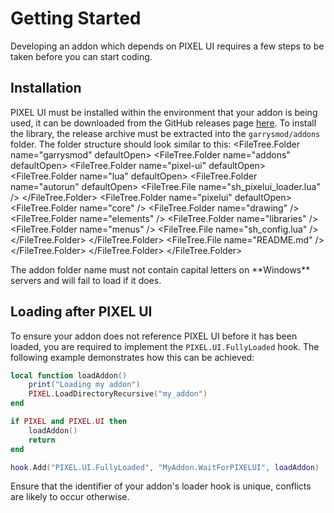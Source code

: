 
# Getting Started
Developing an addon which depends on PIXEL UI requires a few steps to be taken before you can start coding.

## Installation
PIXEL UI must be installed within the environment that your addon is being used, it can be downloaded from the GitHub releases page [here](https://github.com/TomDotBat/pixel-ui/releases/latest).
To install the library, the release archive must be extracted into the `garrysmod/addons` folder. The folder structure should look similar to this:
<FileTree>
	<FileTree.Folder name="garrysmod" defaultOpen>
		<FileTree.Folder name="addons" defaultOpen>
			<FileTree.Folder name="pixel-ui" defaultOpen>
				<FileTree.Folder name="lua" defaultOpen>
					<FileTree.Folder name="autorun" defaultOpen>
						<FileTree.File name="sh_pixelui_loader.lua" />
					</FileTree.Folder>
					<FileTree.Folder name="pixelui" defaultOpen>
						<FileTree.Folder name="core" />
						<FileTree.Folder name="drawing" />
						<FileTree.Folder name="elements" />
						<FileTree.Folder name="libraries" />
						<FileTree.Folder name="menus" />
						<FileTree.File name="sh_config.lua" />
					</FileTree.Folder>
				</FileTree.Folder>
				<FileTree.File name="README.md" />
			</FileTree.Folder>
		</FileTree.Folder>
	</FileTree.Folder>
</FileTree>

<Callout emoji="💡">
	The addon folder name must not contain capital letters on **Windows** servers and will fail to load if it does.
</Callout>

## Loading after PIXEL UI
To ensure your addon does not reference PIXEL UI before it has been loaded, you are required to implement the `PIXEL.UI.FullyLoaded` hook. The following example demonstrates how this can be achieved:

```lua filename="lua/autorun/load_my_addon.lua"
local function loadAddon()
	print("Loading my addon")
	PIXEL.LoadDirectoryRecursive("my_addon")
end

if PIXEL and PIXEL.UI then
	loadAddon()
	return
end

hook.Add("PIXEL.UI.FullyLoaded", "MyAddon.WaitForPIXELUI", loadAddon)
```

<Callout type="info" emoji="ℹ️">
	Ensure that the identifier of your addon's loader hook is unique, conflicts are likely to occur otherwise.
</Callout>
